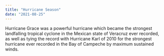 ```yaml
---
title: "Hurricane Season"
date: "2021-08-25"
---
```


Hurricane Grace was a powerful hurricane which became the strongest landfalling tropical cyclone in the Mexican state of Veracruz ever recorded, as well as tying the record with Hurricane Karl of 2010 for the strongest hurricane ever recorded in the Bay of Campeche by maximum sustained winds.
